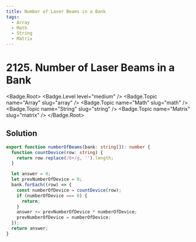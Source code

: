 ```yaml
---
title: Number of Laser Beams in a Bank
tags:
  - Array
  - Math
  - String
  - Matrix
---
```


# 2125. Number of Laser Beams in a Bank

<Badge.Root>
  <Badge.Level level="medium" />
  <Badge.Topic name="Array" slug="array" />
  <Badge.Topic name="Math" slug="math" />
  <Badge.Topic name="String" slug="string" />
  <Badge.Topic name="Matrix" slug="matrix" />
</Badge.Root>

## Solution

```typescript filename="solution.ts" copy
export function numberOfBeams(bank: string[]): number {
  function countDevice(row: string) {
    return row.replace(/0+/g, '').length;
  }

  let answer = 0;
  let prevNumberOfDevice = 0;
  bank.forEach((row) => {
    const numberOfDevice = countDevice(row);
    if (numberOfDevice === 0) {
      return;
    }
    answer += prevNumberOfDevice * numberOfDevice;
    prevNumberOfDevice = numberOfDevice;
  });
  return answer;
}
```

<ProblemLink
  codingSite="leetcode"
  href="https://leetcode.com/problems/number-of-laser-beams-in-a-bank"
  title="Number of Laser Beams in a Bank"
/>
